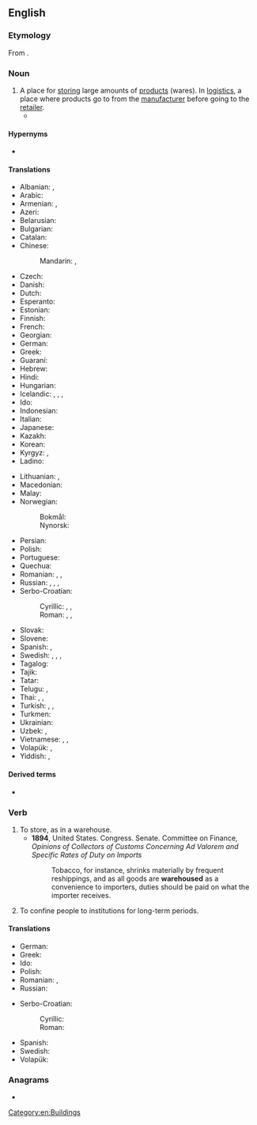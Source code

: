 ==English==
{{wikipedia}}

===Etymology===
From {{af|en|ware|house}}.

===Noun===
{{en-noun}}

# A place for [[store|storing]] large amounts of [[product]]s (wares). In [[logistics]], a place where products go to from the [[manufacturer]] before going to the [[retailer]].
#* {{quote-magazine|date=2013-08-03|volume=408|issue=8847|magazine={{w|The Economist}}
|title=[http://www.economist.com/news/finance-and-economics/21582512-explosion-start-ups-changing-finance-better-revenge-nerds Revenge of the nerds]
|passage=Think of banking today and the image is of grey-suited men in towering skyscrapers. Its future, however, is being shaped in converted '''warehouses''' and funky offices in San Francisco, New York and London, where bright young things in jeans and T-shirts huddle around laptops, sipping lattes or munching on free food.}}

====Hypernyms====
* {{l|en|house}}

====Translations====
{{trans-top|A place for storing large amounts of products}}
* Albanian: {{t+|sq|magazinë|f}}, {{t+|sq|depo|f}}
* Arabic: {{t|ar|مَخْزَن|m}}
* Armenian: {{t+|hy|պահեստ}}, {{t+|hy|ապրանքապահեստ}}
* Azeri: {{t+|az|anbar}}
* Belarusian: {{t|be|склад|m}}
* Bulgarian: {{t+|bg|склад|m}}
* Catalan: {{t+|ca|magatzem}}
* Chinese:
*: Mandarin: {{t+|cmn|倉庫}}, {{t+|cmn|仓库|tr=cāngkù}}
* Czech: {{t+|cs|sklad|m}}
* Danish: {{t+|da|lager|n}}
* Dutch: {{t+|nl|pakhuis|n}}
* Esperanto: {{t|eo|magazeno}}
* Estonian: {{t|et|ladu}}
* Finnish: {{t+|fi|varasto}}
* French: {{t+|fr|entrepôt|m}}
* Georgian: {{t|ka|საწყობი}}
* German: {{t+|de|Lager|n}}
* Greek: {{t+|el|αποθήκη|f}}
* Guaraní: {{t|gn|almasẽ}}
* Hebrew: {{t+|he|מַחְסָן|m|tr=makhsán}}
* Hindi: {{t+|hi|कोठी}}
* Hungarian: {{t+|hu|raktár}}
* Icelandic: {{t|is|vöruhús|n}}, {{t+|is|lager|m}}, {{t|is|pakkhús|n}}, {{t+|is|skemma|f}}
* Ido: {{t+|io|magazino}}
* Indonesian: {{t+|id|gudang}}
* Italian: {{t+|it|magazzino|m}}
* Japanese: {{t+|ja|倉庫|tr=sōko}}
* Kazakh: {{t|kk|қойма}}
* Korean: {{t+|ko|창고}}
* Kyrgyz: {{t+|ky|кампа}}, {{t+|ky|склад}}
* Ladino: {{t|lad|magazen}}
{{trans-mid}}
* Lithuanian: {{t|lt|sandėlys}}, {{t|lt|sandėlis|m}}
* Macedonian: {{t|mk|магацин|m}}
* Malay: {{t|ms|gudang}}
* Norwegian:
*: Bokmål: {{t+|nb|lager|n}}
*: Nynorsk: {{t|nn|lager|n}}
* Persian: {{t+|fa|انبار|tr=anbâr}}
* Polish: {{t+|pl|magazyn|m}}
* Portuguese: {{t+|pt|armazém|m}}
* Quechua: {{t|qu|qullqa}}
* Romanian: {{t+|ro|magazie|f}}, {{t+|ro|antrepozit|n}}, {{t+|ro|depozit|n}}
* Russian: {{t+|ru|склад|m}}, {{t+|ru|храни́лище|n}}, {{t+|ru|пакга́уз|m}}, {{t+|ru|амба́р|m}}
* Serbo-Croatian:
*: Cyrillic: {{t|sh|скла̏дӣште|n}}, {{t|sh|сместиште|n}}, {{t|sh|спре̏мнӣк|m}}
*: Roman: {{t+|sh|sklȁdīšte|n}}, {{t+|sh|smestište|n}}, {{t+|sh|sprȅmnīk|m}}
* Slovak: {{t|sk|sklad|m}}
* Slovene: {{t|sl|skladišče|n}}
* Spanish: {{t+|es|almacén|m}}, {{t+|es|depósito|m}}
* Swedish: {{t+|sv|lagerlokal|c}}, {{t+|sv|lagerlokaler|p}}, {{t+|sv|lager|n}}, {{t+|sv|magasin|n}}
* Tagalog: {{t|tl|pintungan}}
* Tajik: {{t|tg|анбор}}
* Tatar: {{t|tt|амбар}}
* Telugu: {{t|te|గోదాము}}, {{t+|te|గిడ్డంగి}}
* Thai: {{t|th|คลังสินค้า|tr=klang sĭn káa}}, {{t+|th|โกดัง}}, {{t+|th|กุดัง}}
* Turkish: {{t+|tr|antrepo}}, {{t+|tr|depo}}, {{t+|tr|ambar}}
* Turkmen: {{t|tk|sklad}}
* Ukrainian: {{t+|uk|склад|m}}
* Uzbek: {{t+|uz|ombor}}, {{t+|uz|sklad}}
* Vietnamese: {{t|vi|kho hàng}}, {{t+|vi|kho}}, {{t|vi|nhà kho}}
* Volapük: {{t+|vo|magad}}, {{t+|vo|canamagad}}
* Yiddish: {{t|yi|מאַגאַזין|m}}, {{t|yi|סקלאַד|m}}
{{trans-bottom}}

====Derived terms====
* {{l|en|warehouseman}}

===Verb===
{{en-verb|warehous}}

# To store, as in a warehouse.
#* '''1894''', United States. Congress. Senate. Committee on Finance, ''Opinions of Collectors of Customs Concerning Ad Valorem and Specific Rates of Duty on Imports''
#*: Tobacco, for instance, shrinks materially by frequent reshippings, and as all goods are '''warehoused''' as a convenience to importers, duties should be paid on what the importer receives.
# To confine people to institutions for long-term periods.

====Translations====
{{trans-top|To store, as in a warehouse}}
* German: {{t+|de|lagern}}
* Greek: {{t+|el|αποθηκεύω|f}}
* Ido: {{t+|io|enmagazinigar}}
* Polish: {{t+|pl|magazynować}}
* Romanian: {{t+|ro|depozita}}, {{t+|ro|înmagazina}}
* Russian: {{t+|ru|храни́ть}}
{{trans-mid}}
* Serbo-Croatian:
*: Cyrillic: {{t|sh|скла̏диштити}}
*: Roman: {{t+|sh|sklȁdištiti}}
* Spanish: {{t+|es|almacenar}}
* Swedish: {{t+|sv|lager}}
* Volapük: {{t+|vo|magadön}}
{{trans-bottom}}

===Anagrams===
* {{anagrams|en|houseware}}

[[Category:en:Buildings]]